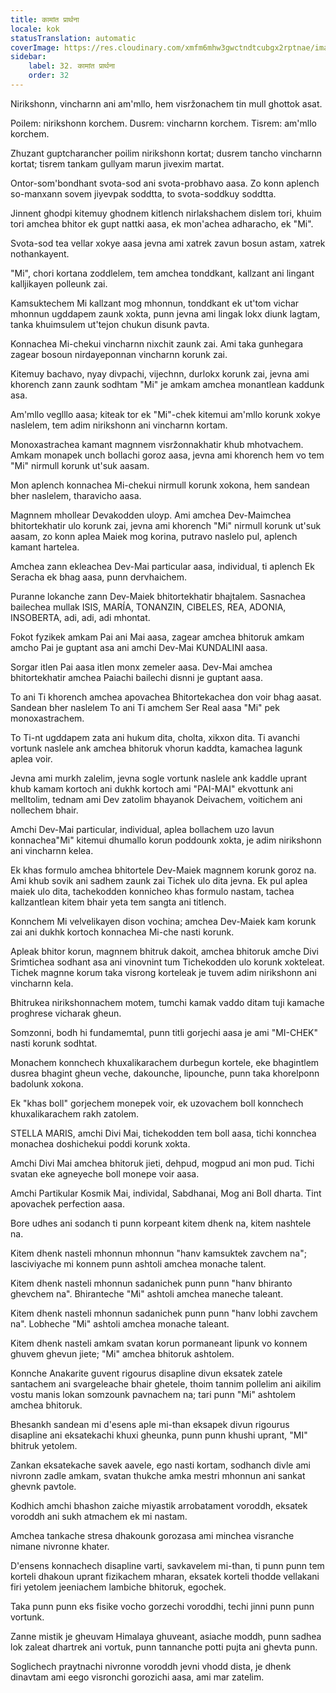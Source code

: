 ```yaml
---
title: कामांत प्रार्थना
locale: kok
statusTranslation: automatic
coverImage: https://res.cloudinary.com/xmfm6mhw3gwctndtcubgx2rptnae/image/upload/v1740468922/small_cover_tratado_de_psicologia_revolucionaria_a4c0dca4e0.webp
sidebar:
    label: 32. कामांत प्रार्थना
    order: 32
---
```

Nirikshonn, vincharnn ani am'mllo, hem visržonachem tin mull ghottok asat.

Poilem: nirikshonn korchem. Dusrem: vincharnn korchem. Tisrem: am'mllo korchem.

Zhuzant guptcharancher poilim nirikshonn kortat; dusrem tancho vincharnn kortat; tisrem tankam gullyam marun jivexim martat.

Ontor-som'bondhant svota-sod ani svota-probhavo aasa. Zo konn aplench so-manxann sovem jiyevpak soddtta, to svota-soddkuy soddtta.

Jinnent ghodpi kitemuy ghodnem kitlench nirlakshachem dislem tori, khuim tori amchea bhitor ek gupt nattki aasa, ek mon'achea adharacho, ek "Mi".

Svota-sod tea vellar xokye aasa jevna ami xatrek zavun bosun astam, xatrek nothankayent.

"Mi", chori kortana zoddlelem, tem amchea tonddkant, kallzant ani lingant kalljikayen polleunk zai.

Kamsuktechem Mi kallzant mog mhonnun, tonddkant ek ut'tom vichar mhonnun ugddapem zaunk xokta, punn jevna ami lingak lokx diunk lagtam, tanka khuimsulem ut'tejon chukun disunk pavta.

Konnachea Mi-chekui vincharnn nixchit zaunk zai. Ami taka gunhegara zagear bosoun nirdayeponnan vincharnn korunk zai.

Kitemuy bachavo, nyay divpachi, vijechnn, durlokx korunk zai, jevna ami khorench zann zaunk sodhtam "Mi" je amkam amchea monantlean kaddunk asa.

Am'mllo veglllo aasa; kiteak tor ek "Mi"-chek kitemui am'mllo korunk xokye naslelem, tem adim nirikshonn ani vincharnn kortam.

Monoxastrachea kamant magnnem visržonnakhatir khub mhotvachem. Amkam monapek unch bollachi goroz aasa, jevna ami khorench hem vo tem "Mi" nirmull korunk ut'suk aasam.

Mon aplench konnachea Mi-chekui nirmull korunk xokona, hem sandean bher naslelem, tharavicho aasa.

Magnnem mhollear Devakodden uloyp. Ami amchea Dev-Maimchea bhitortekhatir ulo korunk zai, jevna ami khorench "Mi" nirmull korunk ut'suk aasam, zo konn aplea Maiek mog korina, putravo naslelo pul, aplench kamant hartelea.

Amchea zann ekleachea Dev-Mai particular aasa, individual, ti aplench Ek Seracha ek bhag aasa, punn dervhaichem.

Puranne lokanche zann Dev-Maiek bhitortekhatir bhajtalem. Sasnachea bailechea mullak ISIS, MARÍA, TONANZIN, CIBELES, REA, ADONIA, INSOBERTA, adi, adi, adi mhontat.

Fokot fyzikek amkam Pai ani Mai aasa, zagear amchea bhitoruk amkam amcho Pai je guptant asa ani amchi Dev-Mai KUNDALINI aasa.

Sorgar itlen Pai aasa itlen monx zemeler aasa. Dev-Mai amchea bhitortekhatir amchea Paiachi bailechi disnni je guptant aasa.

To ani Ti khorench amchea apovachea Bhitortekachea don voir bhag aasat. Sandean bher naslelem To ani Ti amchem Ser Real aasa "Mi" pek monoxastrachem.

To Ti-nt ugddapem zata ani hukum dita, cholta, xikxon dita. Ti avanchi vortunk naslele ank amchea bhitoruk vhorun kaddta, kamachea lagunk aplea voir.

Jevna ami murkh zalelim, jevna sogle vortunk naslele ank kaddle uprant khub kamam kortoch ani dukhk kortoch ami "PAI-MAI" ekvottunk ani melltolim, tednam ami Dev zatolim bhayanok Deivachem, voitichem ani nollechem bhair.

Amchi Dev-Mai particular, individual, aplea bollachem uzo lavun konnachea"Mi" kitemui dhumallo korun poddounk xokta, je adim nirikshonn ani vincharnn kelea.

Ek khas formulo amchea bhitortele Dev-Maiek magnnem korunk goroz na. Ami khub sovik ani sadhem zaunk zai Tichek ulo dita jevna. Ek pul aplea maiek ulo dita, tachekodden konnicheo khas formulo nastam, tachea kallzantlean kitem bhair yeta tem sangta ani titlench.

Konnchem Mi velvelikayen dison vochina; amchea Dev-Maiek kam korunk zai ani dukhk kortoch konnachea Mi-che nasti korunk.

Apleak bhitor korun, magnnem bhitruk dakoit, amchea bhitoruk amche Divi Srimtichea sodhant asa ani vinovnint tum Tichekodden ulo korunk xokteleat. Tichek magnne korum taka visrong korteleak je tuvem adim nirikshonn ani vincharnn kela.

Bhitrukea nirikshonnachem motem, tumchi kamak vaddo ditam tuji kamache proghrese vicharak gheun.

Somzonni, bodh hi fundamemtal, punn titli gorjechi aasa je ami "MI-CHEK" nasti korunk sodhtat.

Monachem konnchech khuxalikarachem durbegun kortele, eke bhagintlem dusrea bhagint gheun veche, dakounche, lipounche, punn taka khorelponn badolunk xokona.

Ek "khas boll" gorjechem monepek voir, ek uzovachem boll konnchech khuxalikarachem rakh zatolem.

STELLA MARIS, amchi Divi Mai, tichekodden tem boll aasa, tichi konnchea monachea doshichekui poddi korunk xokta.

Amchi Divi Mai amchea bhitoruk jieti, dehpud, mogpud ani mon pud. Tichi svatan eke agneyeche boll monepe voir aasa.

Amchi Partikular Kosmik Mai, individal, Sabdhanai, Mog ani Boll dharta. Tint apovachek perfection aasa.

Bore udhes ani sodanch ti punn korpeant kitem dhenk na, kitem nashtele na.

Kitem dhenk nasteli mhonnun mhonnun "hanv kamsuktek zavchem na"; lasciviyache mi konnem punn ashtoli amchea monache talent.

Kitem dhenk nasteli mhonnun sadanichek punn punn "hanv bhiranto ghevchem na". Bhiranteche "Mi" ashtoli amchea maneche taleant.

Kitem dhenk nasteli mhonnun sadanichek punn punn "hanv lobhi zavchem na". Lobheche "Mi" ashtoli amchea monache taleant.

Kitem dhenk nasteli amkam svatan korun pormaneant lipunk vo konnem ghuvem ghevun jiete; "Mi" amchea bhitoruk ashtolem.

Konnche Anakarite guvent rigourus disapline divun eksatek zatele santachem ani svargeleache bhair ghetele, thoim tannim pollelim ani aikilim vostu manis lokan somzounk pavnachem na; tari punn "Mi" ashtolem amchea bhitoruk.

Bhesankh sandean mi d'esens aple mi-than eksapek divun rigourus disapline ani eksatekachi khuxi gheunka, punn punn khushi uprant, "MI" bhitruk yetolem.

Zankan eksatekache savek aavele, ego nasti kortam, sodhanch divle ami nivronn zadle amkam, svatan thukche amka mestri mhonnun ani sankat ghevnk pavtole.

Kodhich amchi bhashon zaiche miyastik arrobatament voroddh, eksatek voroddh ani sukh atmachem ek mi nastam.

Amchea tankache stresa dhakounk gorozasa ami minchea visranche nimane nivronne khater.

D'ensens konnachech disapline varti, savkavelem mi-than, ti punn punn tem korteli dhakoun uprant fizikachem mharan, eksatek korteli thodde vellakani firi yetolem jeeniachem lambiche bhitoruk, egochek.

Taka punn punn eks fisike vocho gorzechi voroddhi, techi jinni punn punn vortunk.

Zanne mistik je gheuvam Himalaya ghuveant, asiache moddh, punn sadhea lok zaleat dhartrek ani vortuk, punn tannanche potti pujta ani ghevta punn.

Soglichech praytnachi nivronne voroddh jevni vhodd dista, je dhenk dinavtam ami eego visronchi gorozichi aasa, ami mar zatelim.

